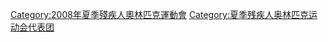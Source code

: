 [[Category:2008年夏季殘疾人奧林匹克運動會|Category:2008年夏季殘疾人奧林匹克運動會]]
[[Category:夏季残疾人奥林匹克运动会代表团|Category:夏季残疾人奥林匹克运动会代表团]]